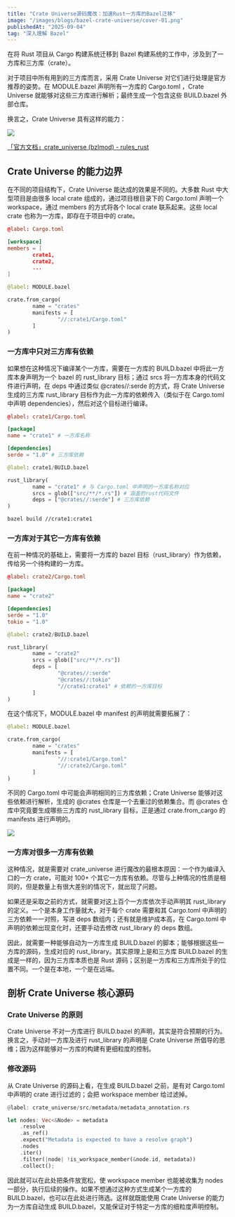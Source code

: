 ```yaml
---
title: "Crate Universe源码魔改：加速Rust一方库的Bazel迁移"
image: "/images/blogs/bazel-crate-universe/cover-01.png"
publishedAt: "2025-09-04"
tag: "深入理解 Bazel"
---
```


在将 Rust 项目从 Cargo 构建系统迁移到 Bazel 构建系统的工作中，涉及到了一方库和三方库（crate）。

对于项目中所有用到的三方库而言，采用 Crate Universe 对它们进行处理是官方推荐的姿势。在 MODULE.bazel 声明所有一方库的 Cargo.toml ，Crate Universe 就能够对这些三方库进行解析；最终生成一个包含这些 BUILD.bazel 外部仓库。

换言之，Crate Universe 具有这样的能力：

![](/images/blogs/bazel-crate-universe/image-01.png)

[「官方文档」crate_universe (bzlmod) - rules_rust](https://bazelbuild.github.io/rules_rust/crate_universe_bzlmod.html)

## Crate Universe 的能力边界

在不同的项目结构下，Crate Universe 能达成的效果是不同的。大多数 Rust 中大型项目是由很多 local crate 组成的，通过项目根目录下的 Cargo.toml 声明一个 workspace，通过 members 的方式将各个 local crate 联系起来。这些 local crate 也称为一方库，即存在于项目中的 crate。

```toml
@label: Cargo.toml

[workspace]
members = [
		crate1,
		crate2,
		...
]
```

```python
@label: MODULE.bazel

crate.from_cargo(
		name = "crates"
		manifests = [
				"//:crate1/Cargo.toml"
		]
)
```

### 一方库中只对三方库有依赖

如果想在这种情况下编译某个一方库，需要在一方库的 BUILD.bazel 中将此一方库本身声明为一个 bazel 的 rust_library 目标；通过 srcs 将一方库本身的代码文件进行声明，在 deps 中通过类似 @crates//:serde 的方式，将 Crate Universe 生成的三方库 rust_library 目标作为此一方库的依赖传入（类似于在 Cargo.toml 中声明 dependencies），然后对这个目标进行编译。

```toml
@label: crate1/Cargo.toml

[package]
name = "crate1" # 一方库名称

[dependencies]
serde = "1.0" # 三方库依赖
```

```python
@label: crate1/BUILD.bazel

rust_library(
		name = "crate1" # 与 Cargo.toml 中声明的一方库名称对应
		srcs = glob(["src/**/*.rs"]) # 涵盖的rust代码文件
		deps = ["@crates//:serde"] # 三方库依赖
)
```

```bash
bazel build //crate1:crate1
```

### 一方库对于其它一方库有依赖

在前一种情况的基础上，需要将一方库的 bazel 目标（rust_library）作为依赖，传给另一个待构建的一方库。

```toml
@label: crate2/Cargo.toml

[package]
name = "crate2"

[dependencies]
serde = "1.0"
tokio = "1.0"
```

```python
@label: crate2/BUILD.bazel

rust_library(
		name = "crate2"
		srcs = glob(["src/**/*.rs"])
		deps = [
				"@crates//:serde"
				"@crates//:tokio"
				"//crate1:crate1" # 依赖的一方库目标
		]
)
```

在这个情况下，MODULE.bazel 中 manifest 的声明就需要拓展了：

```python
@label: MODULE.bazel

crate.from_cargo(
		name = "crates"
		manifests = [
				"//:crate1/Cargo.toml"
				"//:crate2/Cargo.toml"
		]
)
```

不同的 Cargo.toml 中可能会声明相同的三方库依赖；Crate Universe 能够对这些依赖进行解析，生成的 @crates 仓库是一个去重过的依赖集合。而 @crates 仓库中究竟要生成哪些三方库的 rust_library 目标，正是通过 crate.from_cargo 的 manifests 进行声明的。

![](/images/blogs/bazel-crate-universe/image-02.png)

### 一方库对很多一方库有依赖

这种情况，就是需要对 crate_universe 进行魔改的最根本原因：一个作为编译入口的一方 crate，可能对 100+ 个其它一方库有依赖。尽管与上种情况的性质是相同的，但是数量上有很大差别的情况下，就出现了问题。

如果还是采取之前的方式，就需要对这上百个一方库依次手动声明其 rust_library 的定义。一个是本身工作量就大，对于每个 crate 需要和其 Cargo.toml 中声明的三方依赖一一对照，写进 deps 数组内；还有就是维护成本高，在 Cargo.toml 中声明的依赖出现变化时，还要手动去修改 rust_library 的 deps 数组。

因此，就需要一种能够自动为一方库生成 BUILD.bazel 的脚本；能够根据这些一方库的源码，生成对应的 rust_library。其实原理上是和三方库 BUILD.bazel 的生成是一样的，因为三方库本质也是 Rust 源码；区别是一方库和三方库所处于的位置不同。一个是在本地，一个是在远端。

## 剖析 Crate Universe 核心源码

### Crate Universe 的原则

Crate Universe 不对一方库进行 BUILD.bazel 的声明，其实是符合预期的行为。换言之，手动对一方库及进行 rust_library 的声明是 Crate Universe 所倡导的思维；因为这样能够对一方库的构建有更细粒度的控制。

### 修改源码

从 Crate Universe 的源码上看，在生成 BUILD.bazel 之前，是有对 Cargo.toml 中声明的 crate 进行过滤的；会把 workspace member 给过滤掉。

```rust
@label: crate_universe/src/metadata/metadata_annotation.rs

let nodes: Vec<&Node> = metadata
    .resolve
    .as_ref()
    .expect("Metadata is expected to have a resolve graph")
    .nodes
    .iter()
    .filter(|node| !is_workspace_member(&node.id, metadata))
    .collect();
```

因此就可以在此处把条件放宽松，使 workspace member 也能被收集为 nodes 一部分，执行后续的操作。如果不想通过这种方式生成某个一方库的 BUILD.bazel，也可以在此处进行筛选。这样就既能使用 Crate Universe 的能力为一方库自动生成 BUILD.bazel，又能保证对于特定一方库的细粒度声明控制。
